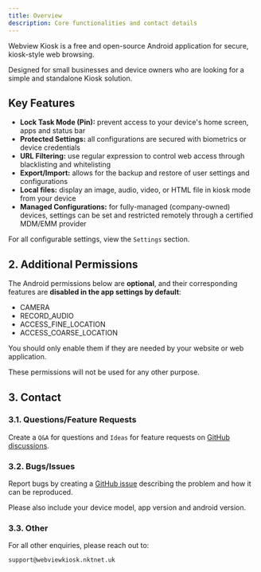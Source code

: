 ```yaml
---
title: Overview
description: Core functionalities and contact details
---
```


Webview Kiosk is a free and open-source Android application for secure,
kiosk-style web browsing.

Designed for small businesses and device owners who are looking for a simple
and standalone Kiosk solution.

## Key Features

- **Lock Task Mode (Pin):** prevent access to your device's home screen, apps and status bar
- **Protected Settings:** all configurations are secured with biometrics or device credentials
- **URL Filtering:** use regular expression to control web access through blacklisting and whitelisting
- **Export/Import:** allows for the backup and restore of user settings and configurations
- **Local files:** display an image, audio, video, or HTML file in kiosk mode from your device
- **Managed Configurations:** for fully-managed (company-owned) devices, settings can be set
  and restricted remotely through a certified MDM/EMM provider

For all configurable settings, view the `Settings` section.

## 2. Additional Permissions

The Android permissions below are **optional**, and their corresponding features
are **disabled in the app settings by default**:

- CAMERA
- RECORD_AUDIO
- ACCESS_FINE_LOCATION
- ACCESS_COARSE_LOCATION

You should only enable them if they are needed by your website or web application.

These permissions will not be used for any other purpose.

## 3. Contact

### 3.1. Questions/Feature Requests

Create a `Q&A` for questions and `Ideas` for feature requests on
[GitHub discussions](https://github.com/nktnet1/webview-kiosk/discussions).

### 3.2. Bugs/Issues

Report bugs by creating a [GitHub issue](https://github.com/nktnet1/webview-kiosk/issues)
describing the problem and how it can be reproduced.

Please also include your device model, app version and android version.

### 3.3. Other

For all other enquiries, please reach out to:

```
support@webviewkiosk.nktnet.uk
```

